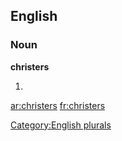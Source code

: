 
==English==

===Noun===
'''christers'''

# {{plural of|[[christer]]}}

[[Category:English plurals]]

[[ar:christers]]
[[fr:christers]]
